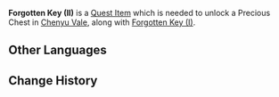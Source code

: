 {{Item Infobox
|id           = 120813
|image        = Item Black Key.png
|type         = Quest Items
|quality      = 0
|description  = A key that seems to have been lost in the wilderness of Chenyu Vale. What could it be used for...?
|source1      = Investigation Spot
|source2      = 
|source3      = 
|source4      = 
|source5      = 
}}
'''Forgotten Key (II)''' is a [[Quest Item]] which is needed to unlock a Precious Chest in [[Chenyu Vale]], along with [[Forgotten Key (I)]].
<!--
==Location==
<gallery>

</gallery>
-->
==Other Languages==
{{Other Languages|default_hidden=1
|en      = Forgotten Key (II)
|zhs     = 遗落的钥匙・其二
|zhs_rm  = 
|zht     = 遺落的鑰匙・其二
|zht_rm  = 
|ja      = 落とした鍵・その二
|ja_rm   = Otoshita Kagi - Sono Ni
|ko      = 분실된 열쇠・두 번째
|ko_rm   = 
|es      = Llave perdida (II)
|fr      = Clé perdue (2)
|ru      = Забытый ключ II
|th      = กุญแจที่หายไป (II)
|th_rm   = 
|vi      = Chìa Khóa Bỏ Quên II
|de      = Zurückgelassener Schlüssel II
|id      = Kunci yang Terlupakan (II)
|pt      = Chave Esquecida II
|tr      = Unutulmuş Anahtar (II)
|it      = Chiave dimenticata (II)
}}

==Change History==
{{Change History|4.4}}
